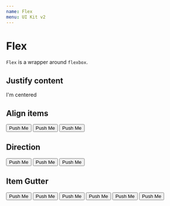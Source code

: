 ```yaml
---
name: Flex
menu: UI Kit v2
---
```



# Flex

`Flex` is a wrapper around `flexbox`.

## Justify content

<Playground>
  <Flex justifyContent="center">I'm centered</Flex>
</Playground>

## Align items

<Playground>
  <Flex alignItems="center" spacing={2}>
    <Button variant="filled">Push Me</Button>
    <Button variant="filled" size="small">
      Push Me
    </Button>
    <Button variant="filled" size="large">
      Push Me
    </Button>
  </Flex>
</Playground>

## Direction

<Playground>
  <Flex direction="column" spacing={2}>
    <Button variant="filled">Push Me</Button>
    <Button variant="filled">Push Me</Button>
    <Button variant="filled">Push Me</Button>
  </Flex>
</Playground>

## Item Gutter

<Playground>
  <HorizontalGutter>
    <Flex direction="row" spacing={2}>
      <Button variant="filled">Push Me</Button>
      <Button variant="filled">Push Me</Button>
      <Button variant="filled">Push Me</Button>
    </Flex>
    <Flex direction="row" spacing={8}>
      <Button variant="filled">Push Me</Button>
      <Button variant="filled">Push Me</Button>
      <Button variant="filled">Push Me</Button>
    </Flex>
  </HorizontalGutter>
</Playground>
